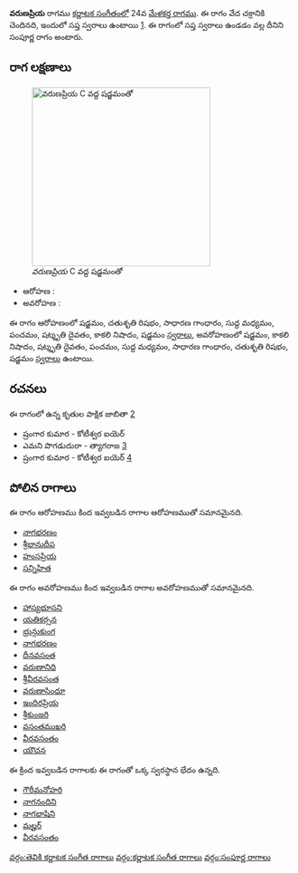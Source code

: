 {{Infobox ragam
	| name          	= వరుణప్రియ
	| synonym	    	= 
	| mela          	= 24
	| chakra        	= వేద
	| janaka        	= 
	| type          	= సంపూర్ణ
	| arohanam      	= {{svaraC|S|R2|G2|M1|P|D3|N3|S'}} 
	| avarohanam    	= {{svaraC|S'|N3|D3|P|M1|G2|R2|S}}
	| jeeva         	=
	| chhaya        	=
	| nyasa         	=
	| vishesha      	= 
	| equivalent  		= 
}}
{{కర్ణాటక సంగీత రాగాలు}}
'''వరుణప్రియ''' రాగము [[కర్ణాటక సంగీతం]]లో 24వ [[మేళకర్త రాగము]]. ఈ రాగం వేద చక్రానికి చెందినది, ఇందులో సప్త స్వరాలు ఉంటాయి [https://en.wikipedia.org/wiki/Melakarta]. ఈ రాగంలో సప్త స్వరాలు ఉండడం వల్ల దీనిని సంపూర్ణ రాగం అంటారు.


==రాగ లక్షణాలు==
[[Image:varunapriya_kb2wiki.png|thumb|right|316px|''వరుణప్రియ'' C వద్ద షడ్జమంతో]]

* ఆరోహణ : {{svaraC|S|R2|G2|M1|P|D3|N3|S'}} 
* అవరోహణ : {{svaraC|S'|N3|D3|P|M1|G2|R2|S}}

ఈ రాగం ఆరోహణంలో షడ్జమం, చతుశృతి రిషభం, సాధారణ  గాంధారం, సుద్ద మధ్యమం, పంచమం, షట్శృతి దైవతం, కాకలి  నిషాదం, షడ్జమం [[స్వరాలు]], అవరోహణంలో షడ్జమం, కాకలి  నిషాదం, షట్శృతి దైవతం, పంచమం, సుద్ద మధ్యమం, సాధారణ  గాంధారం, చతుశృతి రిషభం, షడ్జమం [[స్వరాలు]] ఉంటాయి.

==రచనలు==
ఈ రాగంలో ఉన్న కృతుల పాక్షిక జాబితా [https://github.com/ssrihari/ragavardhini/blob/master/ragas/kritis.psv]
* ష్రంగార కుమార - కోటీశ్వర ఐయెర్
* ఎమని పొగడుదురా - త్యాగరాజ [http://www.karnatik.com/c2279.shtml]
*  ష్రంగార కుమార - కోటీశ్వర ఐయెర్ [http://www.karnatik.com/c1780.shtml]




==పోలిన రాగాలు==
ఈ రాగం ఆరోహణము కింద ఇవ్వబడిన రాగాల ఆరోహణముతో సమానమైనది.
* [[నాగభరణం]]
* [[శ్రీభానుదీప]]
* [[హంసప్రియ]]
* [[సన్నిహిత]]

ఈ రాగం అవరోహణము కింద ఇవ్వబడిన రాగాల అవరోహణముతో సమానమైనది.
* [[హాస్యభూసని]]
* [[యతికర్సన]]
* [[భ్రున్గుకుంగ]]
* [[నాగభరణం]]
* [[దీనవసంత]]
* [[వరుణానిధి]]
* [[శ్రీవీరవసంత]]
* [[వరుణాసింధూ]]
* [[ఇందిరప్రియ]]
* [[శ్రీకుంజరి]]
* [[వసంతముఖరి]]
* [[ వీరవసంతం]]
* [[యౌచన]]

ఈ క్రింద ఇవ్వబడిన రాగాలకు ఈ రాగంతో ఒక్క స్వరస్థాన భేదం ఉన్నది.
* [[గౌరీమనోహరి]]
* [[నాగనందిని]]
* [[నాగభాషిని]]
* [[మల్హర్]]
* [[వీరవసంతం]]



[[వర్గం:తెవికి కర్ణాటక సంగీత రాగాలు]]
[[వర్గం:కర్ణాటక సంగీత రాగాలు]]
[[వర్గం:సంపూర్ణ రాగాలు]]